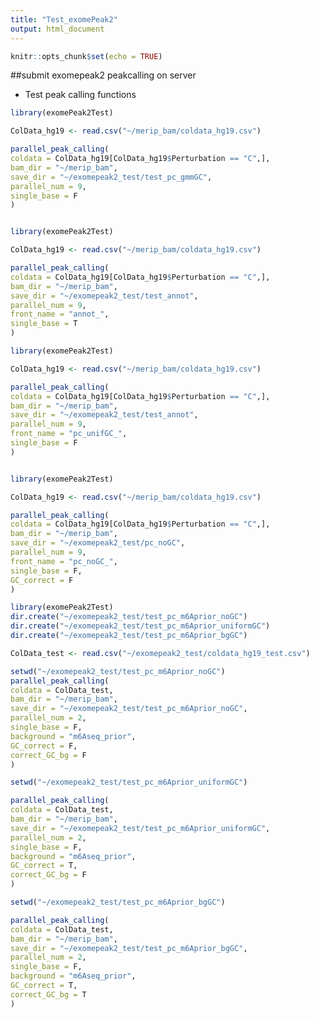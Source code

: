 ```yaml
---
title: "Test_exomePeak2"
output: html_document
---
```


```r
knitr::opts_chunk$set(echo = TRUE)
```

##submit exomepeak2 peakcalling on server

- Test peak calling functions

```r
library(exomePeak2Test)

ColData_hg19 <- read.csv("~/merip_bam/coldata_hg19.csv")

parallel_peak_calling(
coldata = ColData_hg19[ColData_hg19$Perturbation == "C",],
bam_dir = "~/merip_bam",
save_dir = "~/exomepeak2_test/test_pc_gmmGC",
parallel_num = 9,
single_base = F
)


library(exomePeak2Test)

ColData_hg19 <- read.csv("~/merip_bam/coldata_hg19.csv")

parallel_peak_calling(
coldata = ColData_hg19[ColData_hg19$Perturbation == "C",],
bam_dir = "~/merip_bam",
save_dir = "~/exomepeak2_test/test_annot",
parallel_num = 9,
front_name = "annot_",
single_base = T
)

library(exomePeak2Test)

ColData_hg19 <- read.csv("~/merip_bam/coldata_hg19.csv")

parallel_peak_calling(
coldata = ColData_hg19[ColData_hg19$Perturbation == "C",],
bam_dir = "~/merip_bam",
save_dir = "~/exomepeak2_test/test_annot",
parallel_num = 9,
front_name = "pc_unifGC_",
single_base = F
)


library(exomePeak2Test)

ColData_hg19 <- read.csv("~/merip_bam/coldata_hg19.csv")

parallel_peak_calling(
coldata = ColData_hg19[ColData_hg19$Perturbation == "C",],
bam_dir = "~/merip_bam",
save_dir = "~/exomepeak2_test/pc_noGC",
parallel_num = 9,
front_name = "pc_noGC_",
single_base = F,
GC_correct = F
)
```


```r
library(exomePeak2Test)
dir.create("~/exomepeak2_test/test_pc_m6Aprior_noGC")
dir.create("~/exomepeak2_test/test_pc_m6Aprior_uniformGC")
dir.create("~/exomepeak2_test/test_pc_m6Aprior_bgGC")

ColData_test <- read.csv("~/exomepeak2_test/coldata_hg19_test.csv")

setwd("~/exomepeak2_test/test_pc_m6Aprior_noGC")
parallel_peak_calling(
coldata = ColData_test,
bam_dir = "~/merip_bam",
save_dir = "~/exomepeak2_test/test_pc_m6Aprior_noGC",
parallel_num = 2,
single_base = F,
background = "m6Aseq_prior",
GC_correct = F,
correct_GC_bg = F
)

setwd("~/exomepeak2_test/test_pc_m6Aprior_uniformGC")

parallel_peak_calling(
coldata = ColData_test,
bam_dir = "~/merip_bam",
save_dir = "~/exomepeak2_test/test_pc_m6Aprior_uniformGC",
parallel_num = 2,
single_base = F,
background = "m6Aseq_prior",
GC_correct = T,
correct_GC_bg = F
)

setwd("~/exomepeak2_test/test_pc_m6Aprior_bgGC")

parallel_peak_calling(
coldata = ColData_test,
bam_dir = "~/merip_bam",
save_dir = "~/exomepeak2_test/test_pc_m6Aprior_bgGC",
parallel_num = 2,
single_base = F,
background = "m6Aseq_prior",
GC_correct = T,
correct_GC_bg = T
)

```

